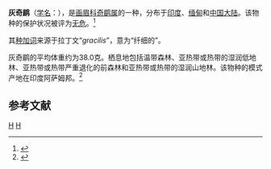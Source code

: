 {{Speciesbox
| image = Grey Sibia Heterophasia gracilis by Dr. Raju Kasambe.jpg
| image caption = 灰奇鹛
| status = LC 
| status_system = IUCN3.1
| genus = Heterophasia
| species = gracilis
| authority = McClelland, 1840
| range_map = 
}}

'''灰奇鹛'''（[[学名|学名]]：{{lang|la|''Heterophasia gracilis''}}），是[[画眉科|画眉科]][[奇鹛属|奇鹛属]]的一种，分布于[[印度|印度]]、[[缅甸|缅甸]]和[[中国大陆|中国大陆]]。该物种的保护状况被评为[[无危|无危]]。<ref>{{cite web|url=http://www.birdlife.org/datazone/speciesfactsheet.php?id=8024&m=0|title=Heterophasia gracilis|publisher=[[国际鸟盟|BirdLife.org]]|accessdate=2011-06-27|archive-date=2016-03-04|archive-url=https://web.archive.org/web/20160304211207/http://www.birdlife.org/datazone/speciesfactsheet.php?id=8024&m=0|dead-url=no}}</ref>

其[[种加词|种加词]]来源于拉丁文“''gracilis''”，意为“纤细的”。

灰奇鹛的平均体重约为38.0克。栖息地包括温带森林、亚热带或热带的湿润低地林、亚热带或热带严重退化的前森林和亚热带或热带的湿润山地林。该物种的模式产地在印度阿萨姆邦。<ref name='id3365'>{{cite web| url =http://www.bioinfo.cn/db05/BjdwSpecies.php?action=view&id=3365| title =灰奇鹛| work =《中国动物物种编目数据库》| publisher =中国科学院微生物研究所| author =中国科学院动物研究所| accessdate =2009-04-04| deadurl =yes| archiveurl =https://web.archive.org/web/20160305000816/http://www.bioinfo.cn/db05/BjdwSpecies.php?action=view&id=3365| archivedate =2016-03-05}}</ref>

== 参考文献 ==
{{reflist}}

{{Taxonbar|from=Q3315047}}

[[Category:奇鹛属|H]]
[[Category:1840年描述的鸟类|H]]